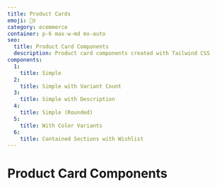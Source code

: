 ```yaml
---
title: Product Cards
emoji: 🙋‍♀️
category: ecommerce
container: p-6 max-w-md mx-auto
seo:
  title: Product Card Components
  description: Product card components created with Tailwind CSS
components:
  1:
    title: Simple
  2:
    title: Simple with Variant Count
  3:
    title: Simple with Description
  4:
    title: Simple (Rounded)
  5:
    title: With Color Variants
  6:
    title: Contained Sections with Wishlist
---
```


# Product Card Components

<CollectionList
  componentsData={componentsData}
  componentContainer={componentContainer}
/>
